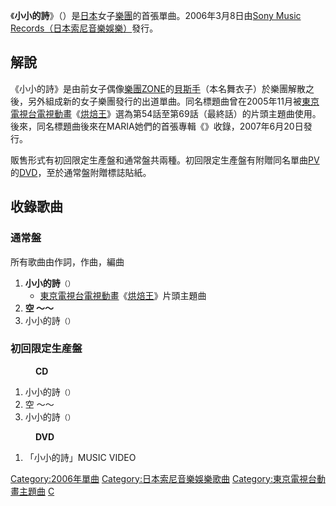 {{unreferenced|time=2017-02-04T14:26:29+00:00}}
{{Infobox Single
| Name           = 小小的詩<br /><small>（{{lang|ja|小さな詩}}）</small>
| Artist         = {{link-ja|MARIA (樂團)|MARIA (バンド)|MARIA}}
| Album          = {{link-ja|You Go！～We are MARIA～|You Go!〜We are MARIA〜}}
| A-side         = 
| B-side         = 空{{lang|ja|来}} ～{{lang|ja|ソラ}}～
| Released       = 2006年3月8日
| Format         = 
| Recorded       = 
| Genre          = [[日本流行音樂|J-POP]]、[[動畫歌曲|動畫歌曲]]
| Length         = 
| Label          = [[日本索尼音樂娛樂|Sony Music Records]]
| Writer         = {{link-ja|舞衣子|MAIKO (ソロシンガー)}}、{{link-ja|TATTSU|MARIA (バンド)#メンバー}}
| Producer       = 
| Certification  = 
| Chart position = * 第10名（[[Oricon公信榜|Oricon]]）
| Last single    = 
| This single    = '''小小的詩'''<br />（2006年）
| Next single    = {{link-ja|花蕾 (MARIA單曲)|つぼみ (MARIAの曲)|花蕾}}<br />（2006年）
| Misc           =  {{Extra track listing
 | Album      = {{link-ja|You Go！～We are MARIA～|You Go!〜We are MARIA〜}}
 | Type       = studio
 | prev_track = MABUDACHI
 | prev_no    = 2
 | this_track = '''小小的詩'''
 | track_no   = 3
 | next_track = {{lang|ja|あなたに}}…
 | next_no    = 4
}}
}}
《'''小小的詩'''》（{{lang-ja|小さな詩}}）是[[日本|日本]]女子[[樂團|樂團]]{{link-ja|MARIA (樂團)|MARIA (バンド)|MARIA}}的首張單曲。2006年3月8日由[[日本索尼音樂娛樂|Sony Music Records（日本索尼音樂娛樂）]]發行。

== 解說 ==
《小小的詩》是由前女子偶像[[樂團|樂團]][[ZONE|ZONE]]的[[貝斯|貝斯手]]{{link-ja|MAIKO (獨奏歌手)|MAIKO (ソロシンガー)|MAIKO}}（本名舞衣子）於樂團解散之後，另外組成新的女子樂團{{link-ja|MARIA (樂團)|MARIA (バンド)|MARIA}}發行的出道單曲。同名標題曲曾在2005年11月被[[東京電視台|東京電視台]][[電視動畫|電視動畫]]《[[日式麵包王|烘焙王]]》選為第54話至第69話（最終話）的片頭主題曲使用。後來，同名標題曲後來在MARIA她們的首張專輯《{{link-ja|You Go！～We are MARIA～|You Go!〜We are MARIA〜}}》收錄，2007年6月20日發行。

販售形式有初回限定生產盤和通常盤共兩種。初回限定生產盤有附贈同名單曲[[音樂錄影帶|PV]]的[[DVD|DVD]]，至於通常盤附贈標誌貼紙。

== 收錄歌曲 ==
=== 通常盤 ===
所有歌曲由{{link-ja|舞衣子|MAIKO (ソロシンガー)}}作詞，{{link-ja|TATTSU|MARIA (バンド)#メンバー}}作曲，{{lang|ja|イワキエイイチ}}編曲
# '''小小的詩'''<small>（'''{{lang|ja|小さな詩}}'''）</small>
#* [[東京電視台|東京電視台]][[電視動畫|電視動畫]]《[[日式麵包王|烘焙王]]》片頭主題曲
# '''空{{lang|ja|来}} ～{{lang|ja|ソラ}}～'''
# 小小的詩<small>（{{lang|ja|小さな詩}}）</small> <Instrumental>

=== 初回限定生産盤 ===
:'''CD'''
# 小小的詩<small>（{{lang|ja|小さな詩}}）</small> 
# 空{{lang|ja|来}} ～{{lang|ja|ソラ}}～
# 小小的詩<small>（{{lang|ja|小さな詩}}）</small> <Instrumental>
: '''DVD'''
# 「小小的詩」MUSIC VIDEO
{{烘焙王}}
{{DEFAULTSORT:Chiisana Uta}}
[[Category:2006年單曲|Category:2006年單曲]]
[[Category:日本索尼音樂娛樂歌曲|Category:日本索尼音樂娛樂歌曲]]
[[Category:東京電視台動畫主題曲|Category:東京電視台動畫主題曲]]
[[Category:烘焙王|C]]